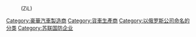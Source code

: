{{commonscat|ZIL vehicles}}
:{{Cat main|利哈乔夫汽车厂}}(ZiL)

[[Category:豪華汽車製造商|Category:豪華汽車製造商]] 
[[Category:貨車生產商|Category:貨車生產商]]
[[Category:以俄罗斯公司命名的分类|Category:以俄罗斯公司命名的分类]]
[[Category:苏联国防企业|Category:苏联国防企业]]